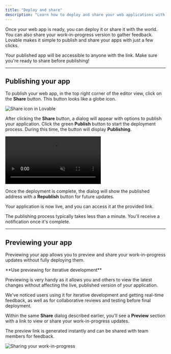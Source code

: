 ```yaml
---
title: "Deploy and share"
description: "Learn how to deploy and share your web applications with Lovable"
---
```


Once your web app is ready, you can deploy it or share it with the world. You can also share your work-in-progress version to gather feedback. Lovable makes it simple to publish and share your apps with just a few clicks.&#x20;

<Tip>
  Your published app will be accessible to anyone with the link. Make sure
  you're ready to share before publishing!
</Tip>

***

## Publishing your app

To publish your web app, in the top right corner of the editor view, click on the **Share** button. This button looks like a globe icon.

<Frame>
  <img src="/assets/share-icon.png" alt="Share icon in Lovable" />
</Frame>

After clicking the **Share** button, a dialog will appear with options to publish your application. Click the green **Publish** button to start the deployment process. During this time, the button will display **Publishing**.

<Frame>
  <video autoPlay controls loop muted>
    <source src="/assets/videos/video-publish-republish.mp4" type="video/mp4" />
  </video>
</Frame>

Once the deployment is complete, the dialog will show the published address with a **Republish** button for future updates.

Your application is now live, and you can access it at the provided link.

<Note>
  The publishing process typically takes less than a minute. You'll receive a
  notification once it's complete.
</Note>

***

## Previewing your app

Previewing your app allows you to preview and share your work-in-progress updates without fully deploying them.

<Info>
  **Use previewing for iterative development**

  Previewing is very handy as it allows you and others to view the latest changes without affecting the live, published version of your application.

  We've noticed users using it for iterative development and getting real-time feedback, as well as for collaborative reviews and testing before final deployment.
</Info>

Within the same **Share** dialog described earlier, you'll see a **Preview** section with a link to view or share your work-in-progress updates.

The preview link is generated instantly and can be shared with team members for feedback.

<Frame>
  <img src="/assets/share-preview.png" alt="Sharing your work-in-progress" />
</Frame>